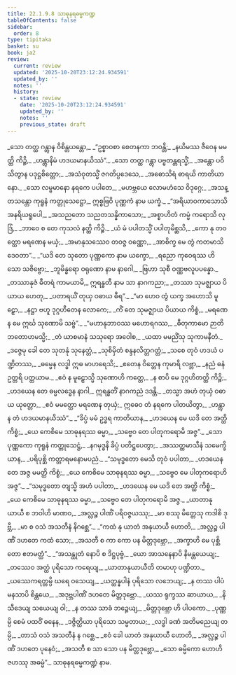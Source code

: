```yaml
---
title: 22.1.9.8 သာဓုနရဓမ္မကဏ္ဍ
tableOfContents: false
sidebar:
  order: 8
type: tipitaka
basket: su
book: ja2
review:
  current: review
  updated: '2025-10-20T23:12:24.934591'
  updated_by: ''
  notes: ''
  history:
  - state: review
    date: '2025-10-20T23:12:24.934591'
    updated_by: ''
    notes: ''
    previous_state: draft
---
```



<DynamicBreadcrumb />


<ReviewStatus review={frontmatter.review} showDetails={true} />

<HypothesisAnnotation frontmatter={frontmatter} />

<Division number="1549" book="ja2" e="ch" v="23" p="297">

<Paragraph number="2892" type="verses" book="ja2">
_သော တတ္ထ ဂန္တွာန ဝိစိန္တယန္တော,_  
_“ဥစ္စာဝစာ စေတနကာ ဘဝန္တိ;_  
_နယိမဿ ဇီဝေန မမတ္ထိ ကိဉ္စိ,_  
_ဟန္တွာနိမံ ဟဒယမာနယိဿံ”._  

</Paragraph>

</Division>
<Division number="1550" book="ja2" e="ch" v="23" p="297">

<Paragraph number="2893" type="verses" book="ja2">
_သော တတ္ထ ဂန္တွာ ပဗ္ဗတန္တရသ္မိံ,_  
_အန္တော ပဝိသိတွာန ပဒုဋ္ဌစိတ္တော;_  
_အသံဝုတသ္မိံ ဇဂတိပ္ပဒေသေ,_  
_အဓောသိရံ ဓာရယိ ကာတိယာနော._  

</Paragraph>

</Division>
<Division number="1551" book="ja2" e="ch" v="23" p="297">

<Paragraph number="2894" type="verses" book="ja2">
_သော လမ္ဗမာနော နရကေ ပပါတေ,_  
_မဟဗ္ဘယေ လောမဟံသေ ဝိဒုဂ္ဂေ;_  
_အသန္တသန္တော ကုရူနံ ကတ္တုသေဋ္ဌော,_  
ဣစ္စဗြဝိ ပုဏ္ဏကံ နာမ ယက္ခံ._  

</Paragraph>

</Division>
<Division number="1552" book="ja2" e="ch" v="23" p="298">

<Paragraph number="2895" type="verses" book="ja2">
_“အရိယာဝကာသောသိ အနရိယရူပေါ,_  
_အသညတော သညတသန္နိကာသော;_  
_အစ္စာဟိတံ ကမ္မံ ကရောသိ လုဒြံ,_  
_ဘာဝေ စ တေ ကုသလံ နတ္ထိ ကိဉ္စိ._  

</Paragraph>

</Division>
<Division number="1553" book="ja2" e="ch" v="23" p="298">

<Paragraph number="2896" type="verses" book="ja2">
_ယံ မံ ပပါတသ္မိံ ပပါတုမိစ္ဆသိ,_  
_ကော နု တဝတ္ထော မရဏေန မယှံ;_  
_အမာနုသဿေဝ တဝဇ္ဇ ဝဏ္ဏော,_  
_အာစိက္ခ မေ တွံ ကတမာသိ ဒေဝတာ”._  

</Paragraph>

</Division>
<Division number="1554" book="ja2" e="ch" v="23" p="298">

<Paragraph number="2897" type="verses" book="ja2">
_“ယဒိ တေ သုတော ပုဏ္ဏကော နာမ ယက္ခော,_  
_ရညော ကုဝေရဿ ဟိ သော သဇိဗ္ဗော;_  
_ဘူမိန္ဓရော ဝရုဏော နာမ နာဂေါ,_  
_ဗြဟာ သုစီ ဝဏ္ဏဗလူပပန္နော._  

</Paragraph>

</Division>
<Division number="1555" book="ja2" e="ch" v="23" p="298">

<Paragraph number="2898" type="verses" book="ja2">
_တဿာနုဇံ ဓီတရံ ကာမယာမိ,_  
ဣရန္ဓတီ နာမ သာ နာဂကညာ;_  
_တဿာ သုမဇ္ဈာယ ပိယာယ ဟေတု,_  
_ပတာရယိံ တုယှ ဝဓာယ ဓီရ”._  

</Paragraph>

</Division>
<Division number="1556" book="ja2" e="ch" v="23" p="298">

<Paragraph number="2899" type="verses" book="ja2">
_“မာ ဟေဝ တွံ ယက္ခ အဟောသိ မူဠှော,_  
_နဋ္ဌာ ဗဟူ ဒုဂ္ဂဟီတေန လောကေ;_  
_ကိံ တေ သုမဇ္ဈာယ ပိယာယ ကိစ္စံ,_  
_မရဏေန မေ ဣင်္ဃ သုဏောမိ သဗ္ဗံ”._  

</Paragraph>

</Division>
<Division number="1557" book="ja2" e="ch" v="23" p="298">

<Paragraph number="2900" type="verses" book="ja2">
_“မဟာနုဘာဝဿ မဟောရဂဿ,_  
_ဓီတုကာမော ဉာတိဘတောဟမသ္မိ;_  
_တံ ယာစမာနံ သသုရော အဝေါစ,_  
_ယထာ မမညိံသု သုကာမနီတံ._  

</Paragraph>

</Division>
<Division number="1558" book="ja2" e="ch" v="23" p="299">

<Paragraph number="2901" type="verses" book="ja2">
_ဒဇ္ဇေမု ခေါ တေ သုတနုံ သုနေတ္တံ,_  
_သုစိမှိတံ စန္ဒနလိတ္တဂတ္တံ;_  
_သစေ တုဝံ ဟဒယံ ပဏ္ဍိတဿ,_  
_ဓမ္မေန လဒ္ဓါ ဣဓ မာဟရေသိ;_  
_ဧတေန ဝိတ္တေန ကုမာရိ လဗ္ဘာ,_  
_နညံ ဓနံ ဥတ္တရိ ပတ္ထယာမ._  

</Paragraph>

</Division>
<Division number="1559" book="ja2" e="ch" v="23" p="299">

<Paragraph number="2902" type="verses" book="ja2">
_ဧဝံ န မူဠှောသ္မိ သုဏောဟိ ကတ္တေ,_  
_န စာပိ မေ ဒုဂ္ဂဟိတတ္ထိ ကိဉ္စိ;_  
_ဟဒယေန တေ ဓမ္မလဒ္ဓေန နာဂါ,_  
ဣရန္ဓတိံ နာဂကညံ ဒဒန္တိ._  

</Paragraph>

</Division>
<Division number="1560" book="ja2" e="ch" v="23" p="299">

<Paragraph number="2903" type="verses" book="ja2">
_တသ္မာ အဟံ တုယှံ ဝဓာယ ယုတ္တော,_  
_ဧဝံ မမတ္ထော မရဏေန တုယှံ;_  
ဣဓေဝ တံ နရကေ ပါတယိတွာ,_  
_ဟန္တွာန တံ ဟဒယမာနယိဿံ”._  

</Paragraph>

</Division>
<Division number="1561" book="ja2" e="ch" v="23" p="299">

<Paragraph number="2904" type="verses" book="ja2">
_“ခိပ္ပံ မမံ ဥဒ္ဓရ ကာတိယာန,_  
_ဟဒယေန မေ ယဒိ တေ အတ္ထိ ကိစ္စံ;_  
_ယေ ကေစိမေ သာဓုနရဿ ဓမ္မာ,_  
_သဗ္ဗေဝ တေ ပါတုကရောမိ အဇ္ဇ”._  

</Paragraph>

</Division>
<Division number="1562" book="ja2" e="ch" v="23" p="299">

<Paragraph number="2905" type="verses" book="ja2">
_သော ပုဏ္ဏကော ကုရူနံ ကတ္တုသေဋ္ဌံ,_  
_နဂမုဒ္ဓနိ ခိပ္ပံ ပတိဋ္ဌပေတွာ;_  
_အဿတ္ထမာသီနံ သမေက္ခိယာန,_  
_ပရိပုစ္ဆိ ကတ္တာရမနောမပညံ._  

</Paragraph>

</Division>
<Division number="1563" book="ja2" e="ch" v="23" p="299">

<Paragraph number="2906" type="verses" book="ja2">
_“သမုဒ္ဓတော မေသိ တုဝံ ပပါတာ,_  
_ဟဒယေန တေ အဇ္ဇ မမတ္ထိ ကိစ္စံ;_  
_ယေ ကေစိမေ သာဓုနရဿ ဓမ္မာ,_  
_သဗ္ဗေဝ မေ ပါတုကရောဟိ အဇ္ဇ”._  

</Paragraph>

</Division>
<Division number="1564" book="ja2" e="ch" v="23" p="299">

<Paragraph number="2907" type="verses" book="ja2">
_“သမုဒ္ဓတော တျသ္မိ အဟံ ပပါတာ,_  
_ဟဒယေန မေ ယဒိ တေ အတ္ထိ ကိစ္စံ;_  
_ယေ ကေစိမေ သာဓုနရဿ ဓမ္မာ,_  
_သဗ္ဗေဝ တေ ပါတုကရောမိ အဇ္ဇ._  

</Paragraph>

</Division>
<Division number="1565" book="ja2" e="ch" v="23" p="300">

<Paragraph number="2908" type="verses" book="ja2">
_ယာတာနုယာယီ စ ဘဝါဟိ မာဏဝ,_  
_အလ္လဉ္စ ပါဏိံ ပရိဝဇ္ဇယဿု;_  
_မာ စဿု မိတ္တေသု ကဒါစိ ဒုဗ္ဘီ,_  
_မာ စ ဝသံ အသတီနံ နိဂစ္ဆေ”._  

</Paragraph>

</Division>
<Division number="1566" book="ja2" e="ch" v="23" p="300">

<Paragraph number="2909" type="verses" book="ja2">
_“ကထံ နု ယာတံ အနုယာယီ ဟောတိ,_  
_အလ္လဉ္စ ပါဏိံ ဒဟတေ ကထံ သော;_  
_အသတီ စ ကာ ကော ပန မိတ္တဒုဗ္ဘော,_  
_အက္ခာဟိ မေ ပုစ္ဆိတော ဧတမတ္ထံ”._  

</Paragraph>

</Division>
<Division number="1567" book="ja2" e="ch" v="23" p="300">

<Paragraph number="2910" type="verses" book="ja2">
_“အသန္ထုတံ နောပိ စ ဒိဋ္ဌပုဗ္ဗံ,_  
_ယော အာသနေနာပိ နိမန္တယေယျ;_  
_တဿေဝ အတ္ထံ ပုရိသော ကရေယျ,_  
_ယာတာနုယာယီတိ တမာဟု ပဏ္ဍိတာ._  

</Paragraph>

</Division>
<Division number="1568" book="ja2" e="ch" v="23" p="300">

<Paragraph number="2911" type="verses" book="ja2">
_ယဿေကရတ္တမ္ပိ ဃရေ ဝသေယျ,_  
_ယတ္ထန္နပါနံ ပုရိသော လဘေယျ;_  
_န တဿ ပါပံ မနသာပိ စိန္တယေ,_  
_အဒုဗ္ဘပါဏိံ ဒဟတေ မိတ္တဒုဗ္ဘော._  

</Paragraph>

</Division>
<Division number="1569" book="ja2" e="ch" v="23" p="300">

<Paragraph number="2912" type="verses" book="ja2">
_ယဿ ရုက္ခဿ ဆာယာယ,_  
_နိသီဒေယျ သယေယျ ဝါ;_  
_န တဿ သာခံ ဘဉ္ဇေယျ,_  
_မိတ္တဒုဗ္ဘော ဟိ ပါပကော._  

</Paragraph>

</Division>
<Division number="1570" book="ja2" e="ch" v="23" p="300">

<Paragraph number="2913" type="verses" book="ja2">
_ပုဏ္ဏမ္ပိ စေမံ ပထဝိံ ဓနေန,_  
_ဒဇ္ဇိတ္ထိယာ ပုရိသော သမ္မတာယ;_  
_လဒ္ဓါ ခဏံ အတိမညေယျ တမ္ပိ,_  
_တာသံ ဝသံ အသတီနံ န ဂစ္ဆေ._  

</Paragraph>

</Division>
<Division number="1571" book="ja2" e="ch" v="23" p="300">

<Paragraph number="2914" type="verses" book="ja2">
_ဧဝံ ခေါ ယာတံ အနုယာယီ ဟောတိ,_  
_အလ္လဉ္စ ပါဏိံ ဒဟတေ ပုနေဝံ;_  
_အသတီ စ သာ သော ပန မိတ္တဒုဗ္ဘော,_  
_သော ဓမ္မိကော ဟောဟိ ဇဟဿု အဓမ္မံ”._  


</Paragraph>
</Division>

<Paragraph number="2915" type="center" book="ja2">
သာဓုနရဓမ္မကဏ္ဍံ နာမ.
</Paragraph>